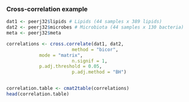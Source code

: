 
### Cross-correlation example

```r
dat1 <- peerj32$lipids # Lipids (44 samples x 389 lipids)
dat2 <- peerj32$microbes # Microbiota (44 samples x 130 bacteria)
meta <- peerj32$meta

correlations <- cross.correlate(dat1, dat2, 
                        method = "bicor", 
			mode = "matrix", 
                        n.signif = 1, 
			p.adj.threshold = 0.05, 
                        p.adj.method = "BH")


correlation.table <- cmat2table(correlations)
head(correlation.table)
```


